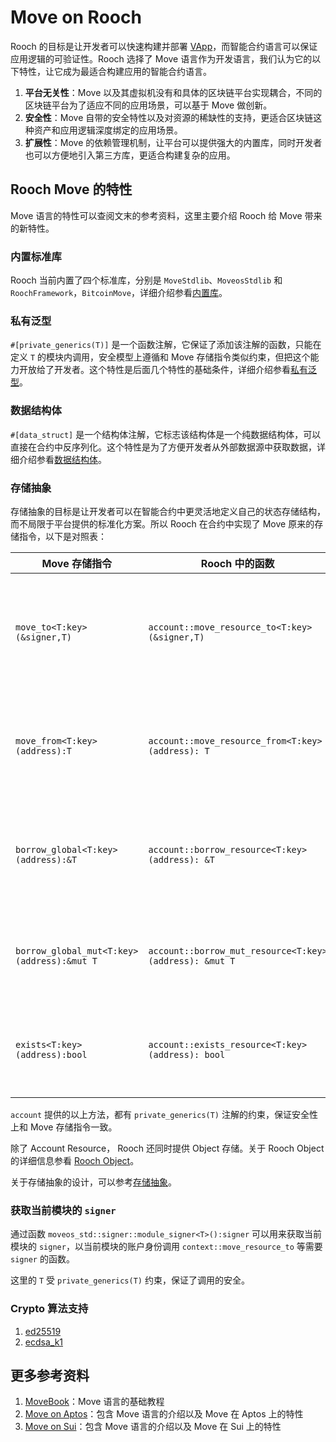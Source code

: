 # Move on Rooch

Rooch 的目标是让开发者可以快速构建并部署 [VApp](../vapp)，而智能合约语言可以保证应用逻辑的可验证性。Rooch 选择了 Move 语言作为开发语言，我们认为它的以下特性，让它成为最适合构建应用的智能合约语言。

1. **平台无关性**：Move 以及其虚拟机没有和具体的区块链平台实现耦合，不同的区块链平台为了适应不同的应用场景，可以基于 Move 做创新。
2. **安全性**：Move 自带的安全特性以及对资源的稀缺性的支持，更适合区块链这种资产和应用逻辑深度绑定的应用场景。
3. **扩展性**：Move 的依赖管理机制，让平台可以提供强大的内置库，同时开发者也可以方便地引入第三方库，更适合构建复杂的应用。

## Rooch Move 的特性

Move 语言的特性可以查阅文末的参考资料，这里主要介绍 Rooch 给 Move 带来的新特性。

### 内置标准库

Rooch 当前内置了四个标准库，分别是 `MoveStdlib`、`MoveosStdlib` 和 `RoochFramework`，`BitcoinMove`，详细介绍参看[内置库](./built-in-library)。

### 私有泛型

`#[private_generics(T)]` 是一个函数注解，它保证了添加该注解的函数，只能在定义 `T` 的模块内调用，安全模型上遵循和 Move 存储指令类似约束，但把这个能力开放给了开发者。这个特性是后面几个特性的基础条件，详细介绍参看[私有泛型](../../../build/rooch-framework/private-generics)。 

### 数据结构体

`#[data_struct]` 是一个结构体注解，它标志该结构体是一个纯数据结构体，可以直接在合约中反序列化。这个特性是为了方便开发者从外部数据源中获取数据，详细介绍参看[数据结构体](../../../build/rooch-framework/data-struct)。

### 存储抽象

存储抽象的目标是让开发者可以在智能合约中更灵活地定义自己的状态存储结构，而不局限于平台提供的标准化方案。所以 Rooch 在合约中实现了 Move 原来的存储指令，以下是对照表：

| Move 存储指令                              | Rooch 中的函数                                                                   | 说明                                                |
|--------------------------------------------|----------------------------------------------------------------------------------|-----------------------------------------------------|
| `move_to<T:key>(&signer,T)`                | `account::move_resource_to<T:key>(&signer,T)`          | 将 `T` 类型的资源存储在 `signer` 的用户状态空间内。 |
| `move_from<T:key>(address):T`              | `account::move_resource_from<T:key>(address): T`       | 将 `T` 类型的资源从用户状态空间中取出来。           |
| `borrow_global<T:key>(address):&T`         | `account::borrow_resource<T:key>(address): &T`             | 从用户空间中读取 `T` 类型的的不可变引用。           |
| `borrow_global_mut<T:key>(address):&mut T` | `account::borrow_mut_resource<T:key>(address): &mut T` | 从用户空间中读取 `T` 类型的的可变引用。             |
| `exists<T:key>(address):bool`              | `account::exists_resource<T:key>(address): bool`           | 判断用户空间中是否存在 `T` 类型的资源。             |

`account` 提供的以上方法，都有 `private_generics(T)` 注解的约束，保证安全性上和 Move 存储指令一致。

除了 Account Resource， Rooch 还同时提供 Object 存储。关于 Rooch Object 的详细信息参看 [Rooch Object](../objects/object)。

关于存储抽象的设计，可以参考[存储抽象](../objects/storage-abstraction)。


### 获取当前模块的 `signer`

通过函数 `moveos_std::signer::module_signer<T>():signer` 可以用来获取当前模块的 `signer`，以当前模块的账户身份调用 `context::move_resource_to` 等需要 `signer` 的函数。

这里的 `T` 受 `private_generics(T)` 约束，保证了调用的安全。

### Crypto 算法支持

1. [ed25519](https://github.com/rooch-network/rooch/blob/main/frameworks/rooch-framework/doc/ed25519.md)
2. [ecdsa_k1](https://github.com/rooch-network/rooch/blob/main/frameworks/rooch-framework/doc/ecdsa_k1.md)

## 更多参考资料

1. [MoveBook](https://move-language.github.io/move/)：Move 语言的基础教程
2. [Move on Aptos](https://aptos.dev/move/move-on-aptos/)：包含 Move 语言的介绍以及 Move 在 Aptos 上的特性
3. [Move on Sui](https://docs.sui.io/learn/why-move)：包含 Move 语言的介绍以及 Move 在 Sui 上的特性
